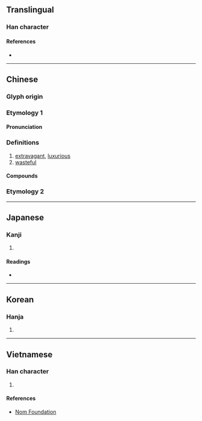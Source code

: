 {{character info/new}}
==Translingual==

===Han character===
{{Han char|rn=9|rad=人|as=06|sn=8|four=27227|canj=ONIN|ids=⿰亻多}}

====References====
* {{Han ref|kx=0101.190|dkj=00583|dj=0215.010|hdz=10151.080|uh=4F88|ud=20360|bh=A8D7|bd=43223}}

----

==Chinese==
{{zh-forms}}

===Glyph origin===
{{Han etym}}
===Etymology 1===
====Pronunciation====
{{zh-pron
|m=chǐ
|c=ci2
|mn=qz:chhír/tw,xm,zz:chhí
|mc=y
|oc=y
|cat=a
}}

===Definitions===
{{zh-hanzi}}

# [[extravagant]], [[luxurious]]
# [[wasteful]]

====Compounds====
{{zh-der|不侈|侈侈|侈口|侈弇|侈糜|侈言|侈談|侈論|侈離|侈靡|奢侈|奢侈品|汰侈|浮侈|窮奢極侈|豪侈|踰侈|饒侈}}

===Etymology 2===
{{zh-see|濟|v|{{qualifier|Min}} many}}

----

==Japanese==

===Kanji===
{{ja-kanji|grade=|rs=人06}}

# {{defn|lang=ja|sort=人06}}

====Readings====
* {{ja-readings
|goon=し
|kanon=し
|kun=おご-る
}}

----

==Korean==

===Hanja===
{{ko-hanja|hangeul=치|rv=chi|mr=ch'i}}

# {{defn|lang=ko|sort=人06}}

----

==Vietnamese==

===Han character===
{{vi-hantu|[[xỉ]], [[ẩy]], [[xảy]], [[xí]], [[đứa]], [[xẩy]], [[xi]]|rs=人06}}

# {{defn|lang=vi|sort=人06}}

====References====
* [http://nomfoundation.org/common/nom_details.php?codepoint=4f88 Nom Foundation]
